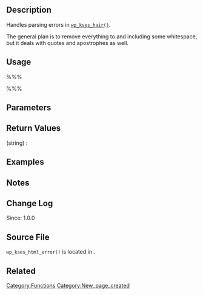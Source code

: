 == Description ==
Handles parsing errors in [[Function_Reference/wp_kses_hair|<tt>wp_kses_hair()</tt>]]. 

The general plan is to remove everything to and including some whitespace, but it deals with quotes and apostrophes as well. 

== Usage ==
%%%<?php wp_kses_html_error( $string ) ?>%%%

== Parameters ==
{{Parameter|$string|string|}}

== Return Values ==
; (string) : 

== Examples ==
<!-- Need creative examples. Feel free to link to external examples. -->

== Notes ==

== Change Log ==
Since: 1.0.0

== Source File ==

<tt>wp_kses_html_error()</tt> is located in {{Trac|wp-includes/kses.php}}.

== Related ==
<!--
    To Do:
    Need to find related functions.
    Need to create groups of functions and create templates to add them to a page quickly.
    Some functions may be related to many groups of functions.
-->

{{Tag Footer}}

[[Category:Functions]]
[[Category:New_page_created]]